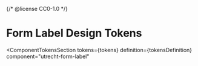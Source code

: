 {/* @license CC0-1.0 */}


<Meta id="css-form-label--tokens" title="CSS Component/Form label/Design Tokens" />

# Form Label Design Tokens

<ComponentTokensSection
  tokens={tokens}
  definition={tokensDefinition}
  component="utrecht-form-label"
></ComponentTokensSection>
